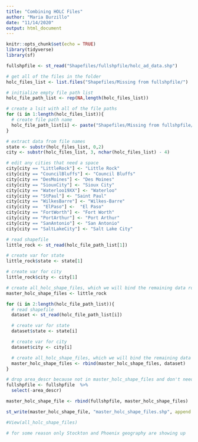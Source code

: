 ```yaml
---
title: "Combining HOLC Files"
author: "Maria Burzillo"
date: "11/14/2020"
output: html_document
---
```


```r
knitr::opts_chunk$set(echo = TRUE)
library(tidyverse)
library(sf)
```

```r

fullshpfile <- st_read("Shapefiles/fullshpfile/holc_ad_data.shp")

```


```r

# get all of the files in the folder
holc_files_list <- list.files("Shapefiles/Missing from fullshpfile/")

# initialize empty file path list
holc_file_path_list <- rep(NA,length(holc_files_list))

# create a lsit with all of the file paths
for (i in 1:length(holc_files_list)){
  # create file path name 
  holc_file_path_list[i] <- paste("Shapefiles/Missing from fullshpfile/", holc_files_list[i], "/cartodb-query.shp", sep = "")
}
```


```r
# extract data from file names
state <- substr(holc_files_list, 0,2)
city <- substr(holc_files_list, 3, nchar(holc_files_list) - 4)

# edit any cities that need a space
city[city == "LittleRock"] <- "Little Rock"
city[city == "CouncilBluffs"] <- "Council Bluffs"
city[city == "DesMoines"] <- "Des Moines"  
city[city == "SiouxCity"] <- "Sioux City" 
city[city == "Waterloo19XX"] <- "Waterloo" 
city[city == "StPaul"] <- "Saint Paul"
city[city == "WilkesBarre"] <- "Wilkes-Barre"
city[city ==  "ElPaso"] <-  "El Paso"
city[city == "FortWorth"] <- "Fort Worth"
city[city == "PortArthur"] <- "Port Arthur"
city[city == "SanAntonio"] <- "San Antonio"
city[city == "SaltLakeCity"] <- "Salt Lake City"
```


```r

# read shapefile
little_rock <- st_read(holc_file_path_list[1])

# create var for state
little_rock$state <- state[1]

# create var for city
little_rock$city <- city[1]

# create all_holc_shape_files, which we will bind the remaining data rows to
master_holc_shape_files <- little_rock
```


```r

for (i in 2:length(holc_file_path_list)){
  # read shapefile
  dataset <- st_read(holc_file_path_list[i])

  # create var for state
  dataset$state <- state[i]

  # create var for city
  dataset$city <- city[i]

  # create all_holc_shape_files, which we will bind the remaining data rows to
  master_holc_shape_files <- rbind(master_holc_shape_files, dataset)
}

```

```r

# drop area_descr because not in master_holc_shape_files and don't need anyways
fullshpfile <- fullshpfile  %>%
  select(-area_descr)

master_holc_shape_file <- rbind(fullshpfile, master_holc_shape_files)

```


```r

st_write(master_holc_shape_file, "master_holc_shape_files.shp", append = FALSE)

#View(all_holc_shape_files)

# for some reason only Stockton and Phoenix geography are showing up

```




